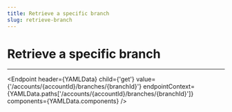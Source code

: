 ```yaml
---
title: Retrieve a specific branch
slug: retrieve-branch
---
```



# Retrieve a specific branch

<hr />

<Endpoint
    header={YAMLData}
    child={'get'}
    value={'/accounts/{accountId}/branches/{branchId}'}
    endpointContext={YAMLData.paths['/accounts/{accountId}/branches/{branchId}']}
    components={YAMLData.components}
/>
